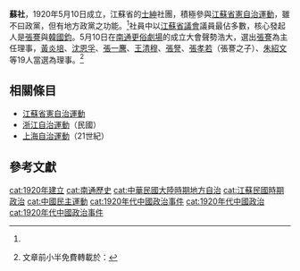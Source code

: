 '''蘇社'''，1920年5月10日成立，江蘇省的[[士紳|士紳]]社團，積極參與[[江蘇省憲自治運動|江蘇省憲自治運動]]，雖不曰政黨，但有地方政黨之功能。<ref name="張亮"/>社員中以[[江蘇省議會|江蘇省議會]]議員最佔多數，核心發起人是[[張謇|張謇]]與[[韓國鈞|韓國鈞]]。5月10日在[[南通|南通]][[更俗劇場|更俗劇場]]的成立大會聲勢浩大，選出[[張謇|張謇]]為主任理事，[[黃炎培|黃炎培]]、[[沈恩孚|沈恩孚]]、[[張一麐|張一麐]]、[[王清穆|王清穆]]、[[張詧|張詧]]、[[張孝若|張孝若]]（張謇之子）、[[朱紹文|朱紹文]]等19人當選為理事。<ref name="張亮">{{cite journal|journal=《南京大學學報：哲學·人文科學·社會科學》|date=2016|issue=6|title=公與私的張力：省憲自治中的議會、輿論與民眾|author=張亮|url=|}} 文章前小半免費轉載於：{{cite journal|journal=|date=|issue=|title=公與私的張力：省憲自治中的議會、輿論與民眾|author=|url=https://www.1xuezhe.exuezhe.com/Qk/art/619566?dbcode=1&flag=2|archiveurl=https://web.archive.org/web/20200906213000/https://www.1xuezhe.exuezhe.com/Qk/art/619566?dbcode=1&flag=2|archivedate=2020-09-06|access-date=2020-09-07|dead-url=no}}</ref>

==相關條目==
*[[江蘇省憲自治運動|江蘇省憲自治運動]]
*[[浙江自治運動|浙江自治運動]]（民國）
*[[上海自治運動|上海自治運動]]（21世紀）

==參考文獻==
{{REFLIST}}

{{联省自治运动}}

[[cat:1920年建立|cat:1920年建立]]
[[cat:南通歷史|cat:南通歷史]]
[[cat:中華民國大陸時期地方自治|cat:中華民國大陸時期地方自治]]
[[cat:江蘇民國時期政治|cat:江蘇民國時期政治]]
[[cat:中國民主運動|cat:中國民主運動]]
[[cat:1920年代中國政治事件|cat:1920年代中國政治事件]]
[[cat:1920年代中國政治|cat:1920年代中國政治]]
[[cat:1920年代中國政治事件|cat:1920年代中國政治事件]]